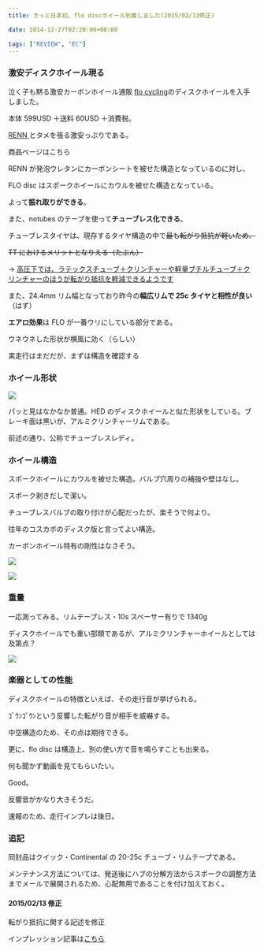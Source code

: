 ---
title: きっと日本初、flo discホイール到着しました(2015/02/13修正)

date: 2014-12-27T02:20:00+00:00

tags: ["REVIEW", "EC"]
---

### 激安ディスクホイール現る

泣く子も黙る激安カーボンホイール通販 <a href="https://flocycling.com/" target="_blank">flo cycling</a>のディスクホイールを入手しました。

本体 599USD ＋送料 60USD ＋消費税。

<a href="http://rennmultisport.com/cgi-bin/store/commerce.cgi" target="_blank">
  RENN
</a>
とタメを張る激安っぷりである。

商品ページはこちら

<LinkCard url="https://flocycling.com/collections/60-a-c" />

RENN が発泡ウレタンにカーボンシートを被せた構造となっているのに対し、

FLO disc はスポークホイールにカウルを被せた構造となっている。

よって**振れ取りができる**。

また、notubes のテープを使って**チューブレス化できる**。

チューブレスタイヤは、現存するタイヤ構造の中で<strike>最も転がり抵抗が軽いため、</strike>

<strike>TT におけるメリットとなりえる（たぶん）</strike>

→ [高圧下では、ラテックスチューブ＋クリンチャーや軽量ブチルチューブ＋クリンチャーのほうが転がり抵抗を軽減できるようです](http://www.bicyclerollingresistance.com/specials/schwalbe-one-tubeless-clincher)

また、24.4mm リム幅となっており昨今の**幅広リムで 25c タイヤと相性が良い**（はず）

**エアロ効果**は FLO が一番ウリにしている部分である。

ウネウネした形状が横風に効く（らしい）

実走行はまだだが、まずは構造を確認する

### ホイール形状

![ ](./2014-12-2719.38.16.jpg)

パッと見はなかなか普通。HED のディスクホイールと似た形状をしている。ブレーキ面は黒いが、アルミクリンチャーリムである。

前述の通り、公称でチューブレスレディ。

### ホイール構造

スポークホイールにカウルを被せた構造。バルブ穴周りの補強や壁はなし。

スポーク剥きだしで潔い。

チューブレスバルブの取り付けが心配だったが、楽そうで何より。

往年のコスカボのディスク版と言ってよい構造。

カーボンホイール特有の剛性はなさそう。

![ ](./2014-12-2719.38.26.jpg)

![ ](./2014-12-2719.38.38.jpg)

### 重量

一応測ってみる。リムテープレス・10s スペーサー有りで 1340g

ディスクホイールでも重い部類であるが、アルミクリンチャーホイールとしては及第点？

![ ](./2014-12-2719.48.29.jpg)

### 楽器としての性能

ディスクホイールの特徴といえば、その走行音が挙げられる。

ｺﾞｳﾝｺﾞｳﾝという反響した転がり音が相手を威嚇する。

中空構造のため、その点は期待できる。

更に、flo disc は構造上、別の使い方で音を鳴らすことも出来る。

何も聞かず動画を見てもらいたい。

Good。

反響音がかなり大きそうだ。

速報のため、走行インプレは後日。

### 追記

同封品はクイック・Continental の 20-25c チューブ・リムテープである。

メンテナンス方法については、発送後にハブの分解方法からスポークの調整方法までメールで展開されるため、心配無用であることを付け加えておく。

#### 2015/02/13 修正

転がり抵抗に関する記述を修正

インプレッション記事は[こちら](/2015/05/12/flo-disc-whee.html)

<Amzn asin="B000O1P7CG" />
